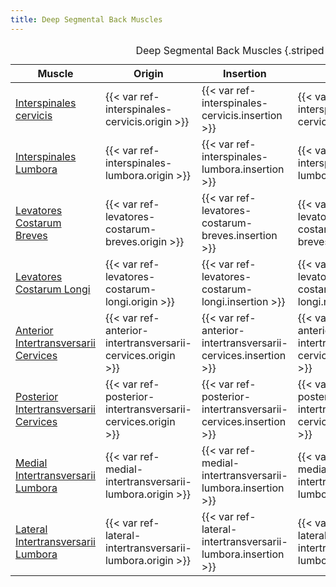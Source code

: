 ```yaml
---
title: Deep Segmental Back Muscles
---
```



| Muscle  | Origin | Insertion | Nerve | Action |
|------|--------|-------|----------|--------|
| [Interspinales cervicis]({{< var ref-interspinales-cervicis.path >}}) | {{< var ref-interspinales-cervicis.origin >}} | {{< var ref-interspinales-cervicis.insertion >}} | {{< var ref-interspinales-cervicis.nerve >}} | {{< var ref-interspinales-cervicis.action >}} |
| [Interspinales Lumbora]({{< var ref-interspinales-lumbora.path >}}) | {{< var ref-interspinales-lumbora.origin >}} | {{< var ref-interspinales-lumbora.insertion >}} | {{< var ref-interspinales-lumbora.nerve >}} | {{< var ref-interspinales-lumbora.action >}} |
| [Levatores Costarum Breves]({{< var ref-levatores-costarum-breves.path >}}) | {{< var ref-levatores-costarum-breves.origin >}} | {{< var ref-levatores-costarum-breves.insertion >}} | {{< var ref-levatores-costarum-breves.nerve >}} | {{< var ref-levatores-costarum-breves.action >}} |
| [Levatores Costarum Longi]({{< var ref-levatores-costarum-longi.path >}}) | {{< var ref-levatores-costarum-longi.origin >}} | {{< var ref-levatores-costarum-longi.insertion >}} | {{< var ref-levatores-costarum-longi.nerve >}} | {{< var ref-levatores-costarum-longi.action >}} |
| [Anterior Intertransversarii Cervices]({{< var ref-anterior-intertransversarii-cervices.path >}}) | {{< var ref-anterior-intertransversarii-cervices.origin >}} | {{< var ref-anterior-intertransversarii-cervices.insertion >}} | {{< var ref-anterior-intertransversarii-cervices.nerve >}} | {{< var ref-anterior-intertransversarii-cervices.action >}} |
| [Posterior Intertransversarii Cervices]({{< var ref-posterior-intertransversarii-cervices.path >}}) | {{< var ref-posterior-intertransversarii-cervices.origin >}} | {{< var ref-posterior-intertransversarii-cervices.insertion >}} | {{< var ref-posterior-intertransversarii-cervices.nerve >}} | {{< var ref-posterior-intertransversarii-cervices.action >}} |
| [Medial Intertransversarii Lumbora]({{< var ref-medial-intertransversarii-lumbora.path >}}) | {{< var ref-medial-intertransversarii-lumbora.origin >}} | {{< var ref-medial-intertransversarii-lumbora.insertion >}} | {{< var ref-medial-intertransversarii-lumbora.nerve >}} | {{< var ref-medial-intertransversarii-lumbora.action >}} |
| [Lateral Intertransversarii Lumbora]({{< var ref-lateral-intertransversarii-lumbora.path >}}) | {{< var ref-lateral-intertransversarii-lumbora.origin >}} | {{< var ref-lateral-intertransversarii-lumbora.insertion >}} | {{< var ref-lateral-intertransversarii-lumbora.nerve >}} | {{< var ref-lateral-intertransversarii-lumbora.action >}} |
: Deep Segmental Back Muscles {.striped .hover}


